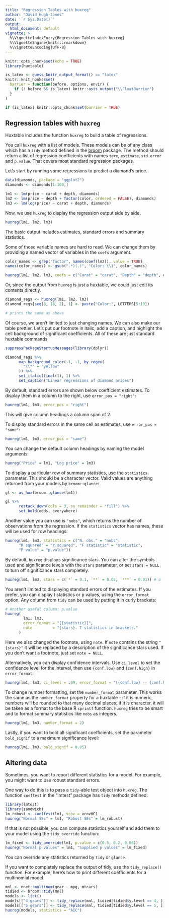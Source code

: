 ```yaml
---
title: "Regression Tables with huxreg"
author: "David Hugh-Jones"
date: '`r Sys.Date()`'
output: 
  html_document: default
vignette: >
  %\VignetteIndexEntry{Regression Tables with huxreg}  
  %\VignetteEngine{knitr::rmarkdown}  
  %\VignetteEncoding{UTF-8}
---
```



```r
knitr::opts_chunk$set(echo = TRUE)
library(huxtable)

is_latex <- guess_knitr_output_format() == "latex"
knitr::knit_hooks$set(
  barrier = function(before, options, envir) {
    if (! before && is_latex) knitr::asis_output("\\FloatBarrier")
  }
)

if (is_latex) knitr::opts_chunk$set(barrier = TRUE)
```


## Regression tables with `huxreg`

Huxtable includes the function `huxreg` to build a table of regressions.

You call `huxreg` with a list of models. These models can be of any class
which has a `tidy` method defined in the
[broom](https://cran.r-project.org/?package=broom) package. The method should
return a list of regression coefficients with names `term`, `estimate`,
`std.error` and `p.value`. That covers most standard regression packages.

Let's start by running some regressions to predict a diamond's price.


```r
data(diamonds, package = "ggplot2")
diamonds <- diamonds[1:100,]

lm1 <- lm(price ~ carat + depth, diamonds)
lm2 <- lm(price ~ depth + factor(color, ordered = FALSE), diamonds)
lm3 <- lm(log(price) ~ carat + depth, diamonds)
```


Now, we use `huxreg` to display the regression output side by side.


```r

huxreg(lm1, lm2, lm3)
```


The basic output includes estimates, standard errors and summary statistics. 

Some of those variable names are hard to read. We can change them by providing
a named vector of variables in the `coefs` argument.


```r
color_names <- grep("factor", names(coef(lm2)), value = TRUE)
names(color_names) <- gsub(".*)(.)", "Color: \\1", color_names)

huxreg(lm1, lm2, lm3, coefs = c("Carat" = "carat", "Depth" = "depth", color_names))
```


Or, since the output from `huxreg` is just a huxtable, we could just
edit its contents directly.


```r
diamond_regs <- huxreg(lm1, lm2, lm3)
diamond_regs[seq(8, 18, 2), 1] <- paste("Color:", LETTERS[5:10])

# prints the same as above

```

Of course, we aren't limited to just changing names. We can also make our table
prettier. Let's put our footnote in italic, add a caption, and highlight
the cell background of significant coefficients. All of these are just standard
huxtable commands.


```r
suppressPackageStartupMessages(library(dplyr))

diamond_regs %>% 
      map_background_color(-1, -1, by_regex(
        "\\*" = "yellow"
      )) %>% 
      set_italic(final(1), 1) %>% 
      set_caption("Linear regressions of diamond prices")

```


By default, standard errors are shown below coefficient estimates. To display
them in a column to the right, use `error_pos = "right"`:


```r
huxreg(lm1, lm3, error_pos = "right")
```


This will give column headings a column span of 2.

To display standard errors in the same cell as estimates, use `error_pos = "same"`:


```r
huxreg(lm1, lm3, error_pos = "same")
```


You can change the default column headings by naming the model arguments:


```r
huxreg("Price" = lm1, "Log price" = lm3)
```


To display a particular row of summary statistics, use the `statistics`
parameter. This should be a character vector. Valid values are anything returned
from your models by `broom::glance`:


```r
gl <- as_hux(broom::glance(lm1))

gl %>% 
      restack_down(cols = 3, on_remainder = "fill") %>% 
      set_bold(odds, everywhere)
```


Another value you can use is `"nobs"`, which
returns the number of observations from the regression. If the `statistics`
vector has names, these will be used for row headings:


```r
huxreg(lm1, lm3, statistics = c("N. obs." = "nobs", 
      "R squared" = "r.squared", "F statistic" = "statistic",
      "P value" = "p.value"))
```


By default, `huxreg` displays significance stars. You can alter the symbols used
and significance levels with the `stars` parameter, or set `stars = NULL` to
turn off significance stars completely.


```r
huxreg(lm1, lm3, stars = c(`*` = 0.1, `**` = 0.05, `***` = 0.01)) # a little boastful?
```


You aren't limited to displaying standard errors of the estimates. If you
prefer, you can display t statistics or p values, using the `error_format`
option. Any column from `tidy` can be used by putting it in curly brackets:


```r
# Another useful column: p.value
huxreg(
        lm1, lm3, 
        error_format = "[{statistic}]", 
        note         = "{stars}. T statistics in brackets."
      )

```


Here we also changed the footnote, using `note`. If `note` contains the string
`"{stars}"` it will be replaced by a description of the significance stars used.
If you don't want a footnote, just set `note = NULL`.

Alternatively, you can display confidence intervals. Use `ci_level` to set the
confidence level for the interval, then use `{conf.low}` and `{conf.high}` in
`error_format`:


```r
huxreg(lm1, lm3, ci_level = .99, error_format = "({conf.low} -- {conf.high})")
```


To change number formatting, set the `number_format` parameter. This works the
same as the `number_format` property for a huxtable - if it is numeric, numbers
will be rounded to that many decimal places; if it is character, it will be
taken as a format to the base R `sprintf` function. `huxreg` tries to be smart
and to format summary statistics like `nobs` as integers.


```r
huxreg(lm1, lm3, number_format = 2)
```


Lastly, if you want to bold all significant coefficients, set the parameter
`bold_signif` to a maximum significance level:


```r
huxreg(lm1, lm3, bold_signif = 0.05)
```


## Altering data

Sometimes, you want to report different statistics for a model. For example, you
might want to use robust standard errors.

One way to do this is to pass a `tidy`-able test object into `huxreg`. The
function `coeftest` in the "lmtest" package has `tidy` methods defined:


```r
library(lmtest)
library(sandwich)
lm_robust <- coeftest(lm1, vcov = vcovHC)
huxreg("Normal SEs" = lm1, "Robust SEs" = lm_robust)
```


If that is not possible, you can compute statistics yourself and add them to
your model using the `tidy_override` function:


```r
lm_fixed <- tidy_override(lm1, p.value = c(0.5, 0.2, 0.06))
huxreg("Normal p values" = lm1, "Supplied p values" = lm_fixed)
```


You can override any statistics returned by `tidy` or `glance`.

If you want to completely replace the output of tidy, use the `tidy_replace()`
function. For example, here's how to print different coefficients for a 
multinomial model.


```r
mnl <- nnet::multinom(gear ~ mpg, mtcars)
tidied <- broom::tidy(mnl)
models <- list()
models[["4 gears"]] <- tidy_replace(mnl, tidied[tidied$y.level == 4, ])
models[["5 gears"]] <- tidy_replace(mnl, tidied[tidied$y.level == 5, ])
huxreg(models, statistics = "AIC")
```

